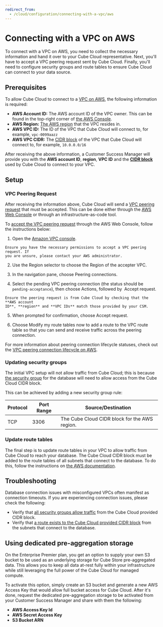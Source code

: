 ```yaml
---
redirect_from:
  - /cloud/configuration/connecting-with-a-vpc/aws
---
```


# Connecting with a VPC on AWS

To connect with a VPC on AWS, you need to collect the necessary information and
hand it over to your Cube Cloud representative. Next, you'll have to accept a
VPC peering request sent by Cube Cloud. Finally, you'll need to configure
security groups and route tables to ensure Cube Cloud can connect to your data
source.

## Prerequisites

To allow Cube Cloud to connect to a [VPC on AWS][aws-docs-vpc], the following
information is required:

- **AWS Account ID:** The AWS account ID of the VPC owner. This can be found in
  the top-right corner of [the AWS Console][aws-console].
- **AWS Region:** [The AWS region][aws-docs-regions] that the VPC resides in.
- **AWS VPC ID:** The ID of the VPC that Cube Cloud will connect to, for
  example, `vpc-0099aazz`
- **AWS VPC CIDR:** The [CIDR block][wiki-cidr-block] of the VPC that Cube Cloud
  will connect to, for example, `10.0.0.0/16`

After receiving the above information, a Customer Success Manager will provide
you with the **AWS account ID**, **region**, **VPC ID** and the [**CIDR
block**][wiki-cidr-block] used by Cube Cloud to connect to your VPC.

## Setup

### VPC Peering Request

After receiving the information above, Cube Cloud will send a [VPC peering
request][aws-docs-vpc-peering] that must be accepted. This can be done either
through the [AWS Web Console][aws-console] or through an infrastructure-as-code
tool.

To [accept the VPC peering request][aws-docs-vpc-peering-accept] through the AWS
Web Console, follow the instructions below:

1.  Open the [Amazon VPC console](https://console.aws.amazon.com/vpc/).

  <WarningBox>

    Ensure you have the necessary permissions to accept a VPC peering request. If
    you are unsure, please contact your AWS administrator.

  </WarningBox>

2.  Use the Region selector to choose the Region of the accepter VPC.

3.  In the navigation pane, choose <Btn>Peering connections</Btn>.

4.  Select the pending VPC peering connection (the status should be
    `pending-acceptance`), then choose <Btn>Actions</Btn>, followed by 
    ​<Btn>Accept request</Btn>.

  <WarningBox>

    Ensure the peering request is from Cube Cloud by checking that the **AWS account
    ID**, **region** and **VPC IDs** match those provided by your CSM.

  </WarningBox>

5.  When prompted for confirmation, choose <Btn>Accept request</Btn>.

6.  Choose <Btn>Modify my route tables now</Btn> to add a route to the VPC route
    table so that you can send and receive traffic across the peering
    connection.

<InfoBox>

For more information about peering connection lifecycle statuses, check out the
[VPC peering connection lifecycle on AWS][aws-docs-vpc-peering-lifecycle].

</InfoBox>

### Updating security groups

The initial VPC setup will not allow traffic from Cube Cloud; this is because
[the security group][aws-docs-vpc-security-group] for the database will need to
allow access from the Cube Cloud CIDR block.

This can be achieved by adding a new security group rule:

| Protocol | Port Range | Source/Destination                            |
| -------- | ---------- | --------------------------------------------- |
| TCP      | 3306       | The Cube Cloud CIDR block for the AWS region. |

### Update route tables

The final step is to update route tables in your VPC to allow traffic from Cube
Cloud to reach your database. The Cube Cloud CIDR block must be added to the
route tables of all subnets that connect to the database. To do this, follow the
instructions on [the AWS documentation][aws-docs-vpc-peering-routing].

## Troubleshooting

Database connection issues with misconfigured VPCs often manifest as connection
timeouts. If you are experiencing connection issues, please check the following:

- Verify that
  [all security groups allow traffic](#setup-updating-security-groups) from the
  Cube Cloud provided CIDR block.
- Verify that
  [a route exists to the Cube Cloud provided CIDR block](#setup-update-route-tables)
  from the subnets that connect to the database.

## Using dedicated pre-aggregation storage

On the Enterprise Premier plan, you get an option to supply your own S3 bucket to
be used as an underlying storage for Cube Store pre-aggregated data. This
allows you to keep all data at-rest fully within your infrastructure while
still leveraging the full power of the Cube Cloud for managed compute.

To activate this option, simply create an S3 bucket and generate a new AWS
Access Key that would allow full bucket access for Cube Cloud. After it's done,
request the dedicated pre-aggregation storage to be activated from your
Customer Success Manager and share with them the following:

- **AWS Access Key Id**
- **AWS Secret Access Key**
- **S3 Bucket ARN**

[aws-console]: https://console.aws.amazon.com/
[aws-docs-regions]:
  https://docs.aws.amazon.com/AWSEC2/latest/UserGuide/using-regions-availability-zones.html#concepts-available-regions
[aws-docs-vpc]:
  https://docs.aws.amazon.com/vpc/latest/userguide/what-is-amazon-vpc.html
[aws-docs-vpc-peering-accept]:
  https://docs.aws.amazon.com/vpc/latest/peering/create-vpc-peering-connection.html#different-account-different-region
[aws-docs-vpc-peering-lifecycle]:
  https://docs.aws.amazon.com/vpc/latest/peering/vpc-peering-basics.html#vpc-peering-lifecycle
[aws-docs-vpc-peering-routing]:
  https://docs.aws.amazon.com/vpc/latest/peering/vpc-peering-routing.html
[aws-docs-vpc-peering]:
  https://docs.aws.amazon.com/vpc/latest/peering/what-is-vpc-peering.html
[aws-docs-vpc-security-group]: https://docs.aws.amazon.com/vpc/latest/userguide/security-group-rules.html
[wiki-cidr-block]:
  https://en.wikipedia.org/wiki/Classless_Inter-Domain_Routing#CIDR_blocks
